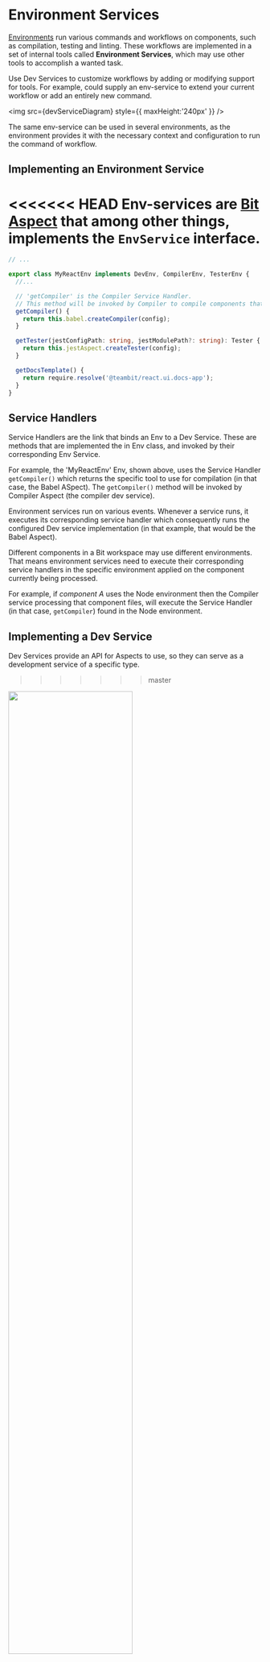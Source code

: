 
# Environment Services

[Environments](/docs/environments/envs-overview) run various commands and workflows on components, such as compilation, testing and linting. These workflows are implemented in a set of internal tools called **Environment Services**, which may use other tools to accomplish a wanted task.

Use Dev Services to customize workflows by adding or modifying support for tools. For example, could supply an env-service to extend your current workflow or add an entirely new command.

<img src={devServiceDiagram} style={{ maxHeight:'240px' }} />

The same env-service can be used in several environments, as the environment provides it with the necessary context and configuration to run the command of workflow.

## Implementing an Environment Service

<<<<<<< HEAD
Env-services are [Bit Aspect](/docs/extending-bit/aspect-overview) that among other things, implements the `EnvService` interface.
=======
```ts title="Example: An Env uses Dev Services"
// ...

export class MyReactEnv implements DevEnv, CompilerEnv, TesterEnv {
  //...

  // 'getCompiler' is the Compiler Service Handler.
  // This method will be invoked by Compiler to compile components that use that Env.
  getCompiler() {
    return this.babel.createCompiler(config);
  }

  getTester(jestConfigPath: string, jestModulePath?: string): Tester {
    return this.jestAspect.createTester(config);
  }

  getDocsTemplate() {
    return require.resolve('@teambit/react.ui.docs-app');
  }
}
```

## Service Handlers

Service Handlers are the link that binds an Env to a Dev Service. These are methods that are implemented the in Env class, and invoked by their corresponding Env Service.

For example, the 'MyReactEnv' Env, shown above, uses the Service Handler `getCompiler()` which returns the specific tool to use for compilation (in that case, the Babel ASpect).
The `getCompiler()` method will be invoked by Compiler Aspect (the compiler dev service).

Environment services run on various events. Whenever a service runs, it executes its corresponding service handler which consequently runs the configured Dev service implementation (in that example, that would be the Babel Aspect).

Different components in a Bit workspace may use different environments. That means environment services need to execute their corresponding service handlers in the specific environment applied on the component currently being processed.

For example, if _component A_ uses the Node environment then the Compiler service processing that component files, will execute the Service Handler (in that case, `getCompiler`) found in the Node environment.

## Implementing a Dev Service

Dev Services provide an API for Aspects to use, so they can serve as a development service of a specific type.
>>>>>>> master

<Image src={devServiceAPIImg} width="70%" />

For example, the [Babel Aspect](https://bit.dev/teambit/defender/jest) implements the Compiler interface, to integrate [Babel](https://jestjs.io/) into Bit, _as a compiler_.
Using the Dev Service API, the Babel Aspect is able to access and use all the relevant Aspects, and use them in a way that is consistent with other Aspects that serve as compilers.

```ts title="Example: The Babel Aspect implements the Compiler interface"
// Example: The Babel Aspect implements the Compiler interface

import { Compiler } from '@teambit/compiler';
import * as babel from '@babel/core';

export class BabelCompiler implements Compiler {
  constructor(
    // ...
    private babelModule = babel;
  ){}
  // ...

  // 'version()'' is part of the Compiler interface.
  // It enables Compiler to get access to the compiler version.

  version() {
    return this.babelModule.version;
  }
}
```



## Abstract Away your Tooling


While the landscape of tooling is ever-changing, however they generally manage and provide specific **services** to the developer. For example, while you can choose which tool(s) you want to use for writing and running tests, all tools in the testing eco-system provide a common set of services for validating code and providing insights on it.

## Service

service is an aspect that implements a `envs/envs/service.ts`

The internal

## Service Handlers

Service Handler is an API the Env Service implements for any Environment that wants to use it. The API may support passing configuration, tools, or anything needed by the env-service.

Service Handlers are the link that binds an Env to a Dev Service. These are methods that are implemented the Env class, and invoked by their corresponding Env Service.

For example, the 'MyReactEnv' Env, shown above, uses the Service Handler `getCompiler()` to configure the Compiler Env Service to run the Babel aspect. The `getCompiler()` method is expected to be found by the Compiler, which will invoke it

Environment services run on various events. Whenever a service runs, it executes its corresponding service handler which consequently runs the configured Dev service implementation (in that example, that would be the Babel Aspect).

Different components in a Bit workspace may use different environments. That means environment services need to execute their corresponding service handlers in the specific environment applied on the component currently being processed.

For example, if _component A_ uses the Node environment then the Compiler service processing that component files, will execute the Service Handler (in that case, `getCompiler`) found in the Node environment.


## Execution in the workspace VS Execution during build

Dev Services can be used in the workspace, during development, or in the capsule, during the component build. When used during a build that runs as part of the `tag` or `snap` processes, Dev Services often persist output data in the component metadata and artifacts.

For example, Compiler persists compilation results in the component metadata, and adds the dist files to the component artifacts.

Development and build processes are often configured differently to address the needs of each context.

For example, the TypeScript Aspect does not generate `.d.ts` files when used in the workspace (during development) but does generate these files when used during component build. This is done in order to improve performance during development.
